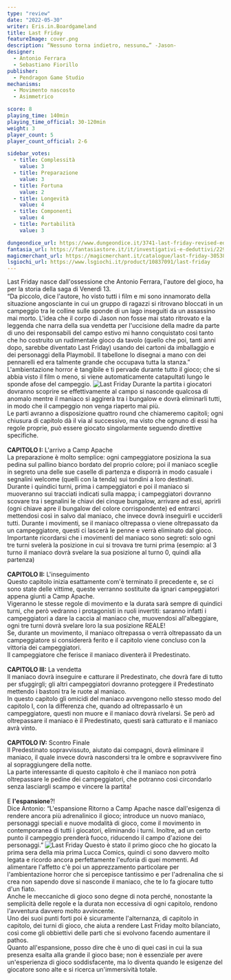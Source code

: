 ```yaml
---
type: "review"
date: "2022-05-30"
writer: Eris.in.Boardgameland
title: Last Friday
featureImage: cover.png
description: “Nessuno torna indietro, nessuno…” -Jason-
designer:
  - Antonio Ferrara
  - Sebastiano Fiorillo
publisher:
  - Pendragon Game Studio
mechanisms:
  - Movimento nascosto
  - Asimmetrico

score: 8
playing_time: 140min
playing_time_official: 30-120min
weight: 3
player_count: 5
player_count_official: 2-6

sidebar_votes:
  - title: Complessità
    value: 3
  - title: Preparazione
    value: 3
  - title: Fortuna
    value: 2
  - title: Longevità
    value: 4
  - title: Componenti
    value: 4
  - title: Portabilità
    value: 3

dungeondice_url: https://www.dungeondice.it/3741-last-friday-revised-edition.html
fantasia_url: https://fantasiastore.it/it/investigativi-e-deduttivi/229-last-friday.html
magicmerchant_url: https://magicmerchant.it/catalogue/last-friday-30538/
lsgiochi_url: https://www.lsgiochi.it/product/10837091/last-friday
---
```


<Setting>
  Last Friday nasce dall'ossessione che Antonio Ferrara, l'autore del gioco, ha
  per la storia della saga di Venerdì 13.
  <br />
  “Da piccolo, dice l'autore, ho visto tutti i film e mi sono innamorato della
  situazione angosciante in cui un gruppo di ragazzi si ritrovano bloccati in un
  campeggio tra le colline sulle sponde di un lago inseguiti da un assassino mai
  morto. L'idea che il corpo di Jason non fosse mai stato ritrovato e la
  leggenda che narra della sua vendetta per l'uccisione della madre da parte di
  uno dei responsabili del campo estivo mi hanno conquistato così tanto che ho
  costruito un rudimentale gioco da tavolo (quello che poi, tanti anni dopo,
  sarebbe diventato Last Friday) usando dei cartoni da imballaggio e dei
  personaggi della Playmobil. Il tabellone lo disegnai a mano con dei pennarelli
  ed era talmente grande che occupava tutta la stanza.”
  <br />
  L'ambientazione horror è tangibile e ti pervade durante tutto il gioco; che si
  abbia visto il film o meno, si viene automaticamente catapultati lungo le
  sponde afose del campeggio.
</Setting>

<img src="./game1.jpg" alt="Last Friday" />

<Rules>
  Durante la partita i giocatori dovranno scoprire se effettivamente al campo si
  nasconde qualcosa di anomalo mentre il maniaco si aggirerà tra i bungalow e
  dovrà eliminarli tutti, in modo che il campeggio non venga riaperto mai più.
  <br />
  Le parti avranno a disposizione quattro round che chiameremo capitoli; ogni
  chiusura di capitolo dà il via al successivo, ma visto che ognuno di essi ha
  regole proprie, può essere giocato singolarmente seguendo direttive
  specifiche.
  <br />
  <br />
  <strong>CAPITOLO I:</strong> L'arrivo a Camp Apache
  <br />
  La preparazione è molto semplice: ogni campeggiatore posiziona la sua pedina sul
  pallino bianco bordato del proprio colore; poi il maniaco sceglie in segreto una
  delle sue caselle di partenza e disporrà in modo casuale i segnalini welcome (quelli
  con la tenda) sui tondini a loro destinati.
  <br />
  Durante i quindici turni, prima i campeggiatori e poi il maniaco si muoveranno
  sui tracciati indicati sulla mappa; i campeggiatori dovranno scovare tra i segnalini
  le chiavi dei cinque bungalow, arrivare ad essi, aprirli (ogni chiave apre il bungalow
  del colore corrispondente) ed entrarci mettendosi così in salvo dal maniaco, che
  invece dovrà inseguirli e ucciderli tutti. Durante i movimenti, se il maniaco oltrepassa
  o viene oltrepassato da un campeggiatore, questi ci lascerà le penne e verrà eliminato
  dal gioco.
  <br />
  Importante ricordarsi che i movimenti del maniaco sono segreti: solo ogni tre turni
  svelerà la posizione in cui si trovava tre turni prima (esempio: al 3 turno il
  maniaco dovrà svelare la sua posizione al turno 0, quindi alla partenza)
  <br />
  <br />
  <strong>CAPITOLO II:</strong> L'inseguimento
  <br />
  Questo capitolo inizia esattamente com'è terminato il precedente e, se ci sono
  state delle vittime, queste verranno sostituite da ignari campeggiatori appena
  giunti a Camp Apache.
  <br />
  Vigeranno le stesse regole di movimento e la durata sarà sempre di quindici
  turni, che però vedranno i protagonisti in ruoli invertiti: saranno infatti i
  campeggiatori a dare la caccia al maniaco che, muovendosi all'albeggiare, ogni
  tre turni dovrà svelare loro la sua posizione REALE!
  <br />
  Se, durante un movimento, il maniaco oltrepassa o verrà oltrepassato da un
  campeggiatore si considererà ferito e il capitolo viene concluso con la
  vittoria dei campeggiatori.
  <br />
  Il campeggiatore che ferisce il maniaco diventerà il Predestinato.
  <br />
  <br />
  <strong>CAPITOLO III:</strong> La vendetta
  <br />
  Il maniaco dovrà inseguire e catturare il Predestinato, che dovrà fare di tutto
  per sfuggirgli; gli altri campeggiatori dovranno proteggere il Predestinato mettendo
  i bastoni tra le ruote al maniaco.
  <br />
  In questo capitolo gli omicidi del maniaco avvengono nello stesso modo del capitolo
  I, con la differenza che, quando ad oltrepassarlo è un campeggiatore, questi non
  muore e il maniaco dovrà rivelarsi. Se però ad oltrepassare il maniaco è il Predestinato,
  questi sarà catturato e il maniaco avrà vinto.
  <br />
  <br />
  <strong>CAPITOLO IV:</strong> Scontro Finale
  <br />
  Il Predestinato sopravvissuto, aiutato dai compagni, dovrà eliminare il
  maniaco, il quale invece dovrà nascondersi tra le ombre e sopravvivere fino al
  sopraggiungere della notte.
  <br />
  La parte interessante di questo capitolo è che il maniaco non potrà
  oltrepassare le pedine dei campeggiatori, che potranno così circondarlo senza
  lasciargli scampo e vincere la partita!
  <br />
  <br />E <strong>l'espansione</strong>?!
  <br />
  Dice Antonio: “L'espansione Ritorno a Camp Apache nasce dall'esigenza di
  rendere ancora più adrenalinico il gioco; introduce un nuovo maniaco,
  personaggi speciali e nuove modalità di gioco, come il movimento in
  contemporanea di tutti i giocatori, eliminando i turni. Inoltre, ad un certo
  punto il campeggio prenderà fuoco, riducendo il campo d'azione dei
  personaggi.”
</Rules>

<img src="./game2.jpg" alt="Last Friday" />

<Feedback>
  Questo è stato il primo gioco che ho giocato la prima sera della mia prima
  Lucca Comics, quindi ci sono davvero molto legata e ricordo ancora
  perfettamente l'euforia di quei momenti. Ad alimentare l'affetto c'è poi un
  apprezzamento particolare per l'ambientazione horror che si percepisce
  tantissimo e per l'adrenalina che si crea non sapendo dove si nasconde il
  maniaco, che te lo fa giocare tutto d'un fiato.
  <br />
  Anche le meccaniche di gioco sono degne di nota perché, nonostante la
  semplicità delle regole e la durata non eccessiva di ogni capitolo, rendono
  l'avventura davvero molto avvincente.
  <br />
  Uno dei suoi punti forti poi è sicuramente l'alternanza, di capitolo in
  capitolo, dei turni di gioco, che aiuta a rendere Last Friday molto
  bilanciato, così come gli obbiettivi delle parti che si evolvono facendo
  aumentare il pathos.
  <br />
  Quanto all'espansione, posso dire che è uno di quei casi in cui la sua
  presenza esalta alla grande il gioco base; non è essenziale per avere
  un'esperienza di gioco soddisfacente, ma lo diventa quando le esigenze del
  giocatore sono alte e si ricerca un'immersività totale.
</Feedback>

<Instagram id="CeLuBngjFtX" />

